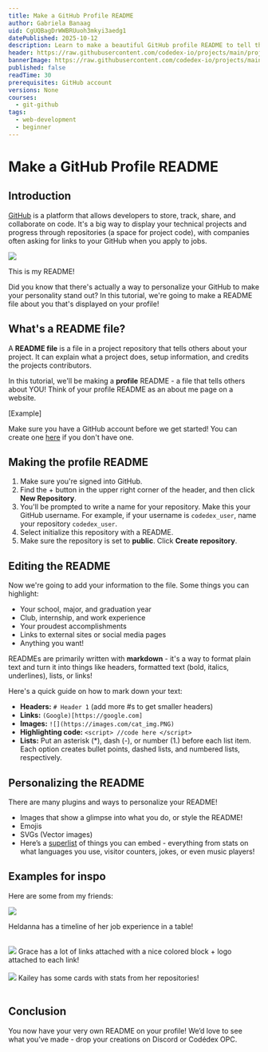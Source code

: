 ```yaml
---
title: Make a GitHub Profile README
author: Gabriela Banaag
uid: CgUQBagDrWWBRUuoh3mkyi3aedg1
datePublished: 2025-10-12
description: Learn to make a beautiful GitHub profile README to tell the world about yourself.
header: https://raw.githubusercontent.com/codedex-io/projects/main/projects/build-an-album-finder-with-spotify-api/header.gif
bannerImage: https://raw.githubusercontent.com/codedex-io/projects/main/projects/build-an-album-finder-with-spotify-api/header.gif
published: false
readTime: 30
prerequisites: GitHub account
versions: None
courses:
  - git-github
tags:
  - web-development
  - beginner
---
```


<BannerImage
link="https://i.imgur.com/YXymp4k.png"
description=""
uid={false}
cl="for-sidebar"
/>

# Make a GitHub Profile README

<AuthorAvatar
author_name="Gabriela Banaag"
author_avatar="https://firebasestorage.googleapis.com/v0/b/codedex-io.appspot.com/o/avatars%2FCgUQBagDrWWBRUuoh3mkyi3aedg1%2Fprofile.png?alt=media&token=bd4976cc-5884-4d84-b819-e1b860cc9e4a"
username="gabtot"
uid=""
/>

<BannerImage
link="https://i.imgur.com/FVLJd7H.png"
description=""
uid=""
/>

## Introduction

[GitHub](https://github.com) is a platform that allows developers to store, track, share, and collaborate on code. It's a big way to display your technical projects and progress through repositories (a space for project code), with companies often asking for links to your GitHub when you apply to jobs.

<img src="https://i.imgur.com/egLVWhL.png">

This is my README!

Did you know that there's actually a way to personalize your GitHub to make your personality stand out? In this tutorial, we're going to make a README file about you that's displayed on your profile!

## What's a README file?

A **README file** is a file in a project repository that tells others about your project. It can explain what a project does, setup information, and credits the projects contributors.

In this tutorial, we'll be making a **profile** README - a file that tells others about YOU! Think of your profile README as an about me page on a website. 

[Example]

Make sure you have a GitHub account before we get started! You can create one [here](https://github.com/signup) if you don't have one.

## Making the profile README

1. Make sure you're signed into GitHub.
2. Find the + button in the upper right corner of the header, and then click **New Repository**.
3. You'll be prompted to write a name for your repository. Make this your GitHub username. For example, if your username is `codedex_user`, name your repository `codedex_user`.
4. Select initialize this repository with a README.
5. Make sure the repository is set to **public**. Click **Create repository**.

## Editing the README

Now we're going to add your information to the file. Some things you can highlight:

- Your school, major, and graduation year
- Club, internship, and work experience
- Your proudest accomplishments
- Links to external sites or social media pages
- Anything you want!

READMEs are primarily written with **markdown** - it's a way to format plain text and turn it into things like headers, formatted text (bold, italics, underlines), lists, or links!

Here's a quick guide on how to mark down your text:

- **Headers:** `# Header 1` (add more #s to get smaller headers) 
- **Links:** `(Google)[https://google.com]`
- **Images:** `![](https://images.com/cat_img.PNG)`
- **Highlighting code:** ````<script> //code here </script>````
- **Lists:** Put an asterisk (*), dash (-), or number (1.) before each list item. Each option creates bullet points, dashed lists, and numbered lists, respectively.

## Personalizing the README

There are many plugins and ways to personalize your README!

- Images that show a glimpse into what you do, or style the README!
- Emojis
- SVGs (Vector images)
- Here’s a [superlist](https://github.com/abhisheknaiidu/awesome-github-profile-readme?tab=readme-ov-file#tools) of things you can embed - everything from stats on what languages you use, visitor counters, jokes, or even music players!

## Examples for inspo

Here are some from my friends:

<img src="https://i.imgur.com/5Dc7peG.png">

Heldanna has a timeline of her job experience in a table!
<br><br>

<img src="https://i.imgur.com/Fr2KEOp.png">
Grace has a lot of links attached with a nice colored block + logo attached to each link!
<br><br>

<img src="https://i.imgur.com/79iTNwN.png">
Kailey has some cards with stats from her repositories!
<br><br>

## Conclusion

You now have your very own README on your profile! We’d love to see what you’ve made - drop your creations on Discord or Codédex OPC.
